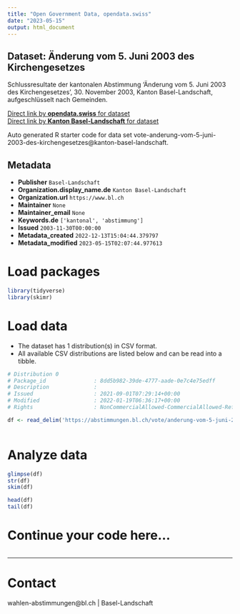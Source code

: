 ```yaml
---
title: "Open Government Data, opendata.swiss"
date: "2023-05-15"
output: html_document
---
```


## Dataset: Änderung vom 5. Juni 2003 des Kirchengesetzes

Schlussresultate der kantonalen Abstimmung 'Änderung vom 5. Juni 2003 des Kirchengesetzes', 30. November 2003, Kanton Basel-Landschaft, aufgeschlüsselt nach Gemeinden.

[Direct link by **opendata.swiss** for dataset](https://opendata.swiss/de/dataset/anderung-vom-5-juni-2003-des-kirchengesetzes)<br>
[Direct link by **Kanton Basel-Landschaft** for dataset](https://abstimmungen.bl.ch/vote/anderung-vom-5-juni-2003-des-kirchengesetzes/data)

Auto generated R starter code for data set vote-anderung-vom-5-juni-2003-des-kirchengesetzes@kanton-basel-landschaft.

## Metadata

- **Publisher** `Basel-Landschaft`
- **Organization.display_name.de** `Kanton Basel-Landschaft`
- **Organization.url** `https://www.bl.ch`
- **Maintainer** `None`
- **Maintainer_email** `None`
- **Keywords.de** `['kantonal', 'abstimmung']`
- **Issued** `2003-11-30T00:00:00`
- **Metadata_created** `2022-12-13T15:04:44.379797`
- **Metadata_modified** `2023-05-15T02:07:44.977613`


# Load packages

```r

library(tidyverse)
library(skimr)

```

# Load data

-   The dataset has 1 distribution(s) in CSV format.
-   All available CSV distributions are listed below and can be read into a tibble.

```r

# Distribution 0
# Package_id               : 8dd5b982-39de-4777-aade-0e7c4e75edff
# Description              : 
# Issued                   : 2021-09-01T07:29:14+00:00
# Modified                 : 2022-01-19T06:36:17+00:00
# Rights                   : NonCommercialAllowed-CommercialAllowed-ReferenceRequired

df <- read_delim('https://abstimmungen.bl.ch/vote/anderung-vom-5-juni-2003-des-kirchengesetzes/data-csv')



```

# Analyze data

```r

glimpse(df)
str(df)
skim(df)

head(df)
tail(df)

```

# Continue your code here...

```r

```

------------------------------------------------------------------------

# Contact

wahlen-abstimmungen@bl.ch | Basel-Landschaft
